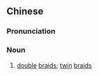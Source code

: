 {{also|孖辫}}
==Chinese==
{{zh-forms|s=孖辫}}

===Pronunciation===
{{zh-pron
|c=maa1 bin1
|cat=n
}}

===Noun===
{{zh-noun}}

# {{lb|zh|Cantonese}} [[double]] [[braid]]s; [[twin]] [[braid]]s {{gloss|hairstyle}}